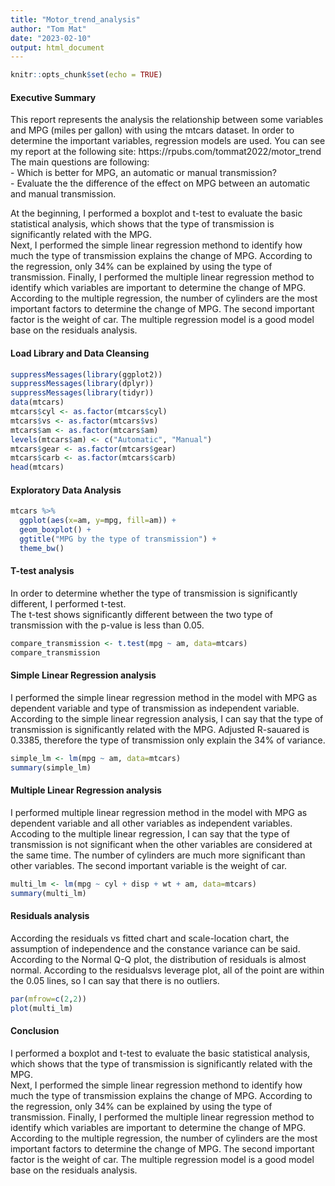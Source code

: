 ```yaml
---
title: "Motor_trend_analysis"
author: "Tom Mat"
date: "2023-02-10"
output: html_document
---
```


```r
knitr::opts_chunk$set(echo = TRUE)
```

#### Executive Summary
This report represents the analysis the relationship between some variables and MPG (miles per gallon) with using the mtcars dataset. In order to determine the important variables, regression models are used.   You can see my report at the following site: https://rpubs.com/tommat2022/motor_trend  
The main questions are following:  
- Which is better for MPG, an automatic or manual transmission?  
- Evaluate the the difference of the effect on MPG between an automatic and manual transmission.  

 At the beginning, I performed a boxplot and t-test to evaluate the basic statistical analysis, which shows that the type of transmission is significantly related with the MPG.   
 Next, I performed the simple linear regression methond to identify how much the type of transmission explains the change of MPG. According to the regression, only 34% can be explained by using the type of transmission.
 Finally, I performed the multiple linear regression method to identify which variables are important to determine the change of MPG. According to the multiple regression, the number of cylinders are the most important factors to determine the change of MPG. The second important factor is the weight of car. The multiple regression model is a good model base on the residuals analysis.


#### Load Library and Data Cleansing
```r
suppressMessages(library(ggplot2))
suppressMessages(library(dplyr))
suppressMessages(library(tidyr))
data(mtcars)
mtcars$cyl <- as.factor(mtcars$cyl)
mtcars$vs <- as.factor(mtcars$vs)
mtcars$am <- as.factor(mtcars$am)
levels(mtcars$am) <- c("Automatic", "Manual")
mtcars$gear <- as.factor(mtcars$gear)
mtcars$carb <- as.factor(mtcars$carb)
head(mtcars)
```

#### Exploratory Data Analysis
```r
mtcars %>% 
  ggplot(aes(x=am, y=mpg, fill=am)) +
  geom_boxplot() +
  ggtitle("MPG by the type of transmission") +
  theme_bw()
```

#### T-test analysis
In order to determine whether the type of transmission is significantly different, I performed t-test.  
The t-test shows significantly different between the two type of transmission with the p-value is less than 0.05.
```r
compare_transmission <- t.test(mpg ~ am, data=mtcars)
compare_transmission
```

#### Simple Linear Regression analysis
I performed the simple linear regression method in the model with MPG as dependent variable and type of transmission as independent variable. According to the simple linear regression analysis, I can say that the type of transmission is significantly related with the MPG. Adjusted R-sauared is 0.3385, therefore the type of transmission only explain the 34% of variance.

```r
simple_lm <- lm(mpg ~ am, data=mtcars)
summary(simple_lm)
```

#### Multiple Linear Regression analysis
I performed multiple linear regression method in the model with MPG as dependent variable and all other variables as independent variables.  
Accoding to the multiple linear regression, I can say that the type of transmission is not significant when the other variables are considered at the same time. The number of cylinders are much more significant than other variables. The second important variable is the weight of car. 
```r
multi_lm <- lm(mpg ~ cyl + disp + wt + am, data=mtcars)
summary(multi_lm)
```

#### Residuals analysis
According the residuals vs fitted chart and scale-location chart, the assumption of independence and the constance variance can be said. According to the Normal Q-Q plot, the distribution of residuals is almost normal. According to the residualsvs leverage plot, all of the point are within the 0.05 lines, so I can say that there is no outliers.
```r
par(mfrow=c(2,2))
plot(multi_lm)
```

#### Conclusion
 I performed a boxplot and t-test to evaluate the basic statistical analysis, which shows that the type of transmission is significantly related with the MPG.   
 Next, I performed the simple linear regression methond to identify how much the type of transmission explains the change of MPG. According to the regression, only 34% can be explained by using the type of transmission.
 Finally, I performed the multiple linear regression method to identify which variables are important to determine the change of MPG. According to the multiple regression, the number of cylinders are the most important factors to determine the change of MPG. The second important factor is the weight of car. The multiple regression model is a good model base on the residuals analysis.

